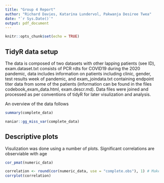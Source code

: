```yaml
---
title: "Group 4 Report"
author: "Richard Davies, Katarina Lundervol, Pakwanja Desiree Twea"
date: "`r Sys.Date()`"
output: pdf_document
---
```


```r
knitr::opts_chunk$set(echo = TRUE)
```

## TidyR data setup

The data is composed of two datasets with other lapping patients (see ID), exam.dataset.txt consists of PCR rdts for COVID19 during the 2020 pandemic, data includes information on patients including clinic, gender, test results week of pandemic, and exam_joindata.txt containing endpoint titer data from some of the patients (information can be found in the files codebook_exam_data.html, exam.descr.md). Data files were joined and processed as per conventions of tidyR for later visulization and analysis.

An overview of the data follows 

```r
summary(complete_data)
```


```r
naniar::gg_miss_var(complete_data)
```




## Descriptive plots

Visulization was done using a number of plots. Significant correlations are observiable with age 

```r
cor_pmat(numeric_data)
```

```r
correlation <- round(cor(numeric_data, use = "complete.obs"), 1) # Makes object 
corrplot(correlation)
```

